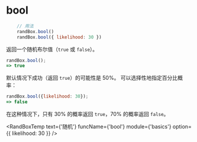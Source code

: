 
# bool

```js
    // 用法
    randBox.bool()
    randBox.bool({ likelihood: 30 })
```
返回一个随机布尔值（`true` 或 `false`）。

```js
randBox.bool();
=> true
```

默认情况下成功（返回 `true`）的可能性是 50%。
可以选择性地指定百分比概率：

```js
randBox.bool({likelihood: 30});
=> false
```

在这种情况下，只有 30% 的概率返回 `true`，70% 的概率返回 `false`。


<RandBoxTemp text={'随机'} funcName={'bool'} module={'basics'} option={{ likelihood: 30 }} />

